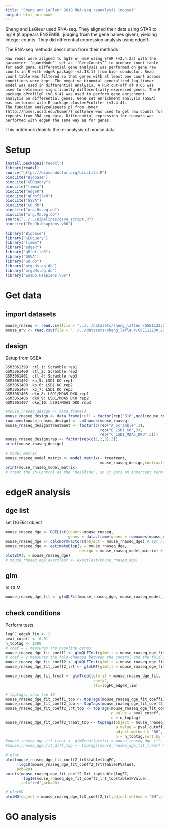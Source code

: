 ```yaml
---
title: "Sheng and LaFleur 2018 RNA-seq reanalysis (mouse)"
output: html_notebook
---
```


Sheng and LaGleur used RNA-seq. They aligned their data using STAR to hg19 (it appears ENSEMBL, judging from the gene names given), yielding Integer counts. They did differential expression analysis using edgeR. 

The RNA-seq methods description from their methods

```
Raw reads were aligned to hg19 or mm9 using STAR (v2.4.2a) with the parameter ‘‘quantMode’’ set as ‘‘GeneCounts’’ to produce count table for each gene. Differential gene analysis was performed on gene raw counts in R with edgeR package (v3.18.1) from bio- conductor. Read count table was filtered so that genes with at least one count across conditions were kept. The negative binomial generalized log-linear model was used in differential analysis. A FDR cut-off of 0.05 was used to determine significantly differentially expressed genes. The R package gProfileR (v0.6.4) was used to perform gene enrichment analysis on differential genes. Gene set enrichment analysis (GSEA) was performed with R package clusterProfiler (v3.4.4).
The function analyzeRepeats.pl from Homer (http://homer.ucsd.edu/homer/) software was used to get raw counts for repeats from RNA-seq data. Differential expression for repeats was performed with edgeR the same way as for genes.
```

This notebook depicts the re-analysis of mouse data

# Setup
```r
install.packages("readxl")
library(readxl)
source("https://bioconductor.org/biocLite.R")
biocLite("Biobase")
biocLite("GEOquery")
biocLite("limma")
biocLite("edgeR")
biocLite("gProfileR")
biocLite("GSVA")
biocLite("GO.db")
biocLite("org.Hs.eg.db")
biocLite("org.Mm.eg.db")
source("../../pipelines/gsva_script.R")
biocLite("EnsDb.Hsapiens.v86")
```

```r
library("Biobase")
library("GEOquery")
library("limma")
library("edgeR")
library("gProfileR")
library("GSVA")
library("GO.db")
library("org.Hs.eg.db")
library("org.Mm.eg.db")
library("EnsDb.Hsapiens.v86")
```


# Get data

## import datasets

```r
mouse_rnaseq <- read.csv(file = "../../datasets/sheng_lafleur/GSE112230_2018-03-01_rnaseq_mm_counts.csv",header = TRUE,row.names = 1,sep = ",")
mouse_erv <- read.csv(file = "../../datasets/sheng_lafleur/GSE112230_2018-03-22_repeat_count_mm.csv",header = TRUE,row.names = 1,sep = ",")
```

## design

Setup from GSEA
```
GSM3061399	ctl_1: Scramble rep1
GSM3061400	ctl_2: Scramble rep2
GSM3061401	ctl_4: Scramble rep3
GSM3061402	ko_5: LSD1 KO rep1
GSM3061403	ko_6: LSD1 KO rep2
GSM3061404	ko_7: LSD1 KO rep3
GSM3061405	dko_8: LSD1/MDA5 DKO rep1
GSM3061406	dko_9: LSD1/MDA5 DKO rep2
GSM3061407	dko_10: LSD1/MDA5 DKO rep3

```

```r
#mouse_rnaseq_design <- data.frame()
mouse_rnaseq_design <- data.frame(cell = factor(rep("B16",ncol(mouse_rnaseq))))
rownames(mouse_rnaseq_design) <- colnames(mouse_rnaseq)
mouse_rnaseq_design$treatment <- factor(c(rep("A_Scramble",3),
                                          rep("B_LSD1_KO",3),
                                          rep("C_LSD1_MDA5_DKO",3)))
mouse_rnaseq_design$rep <- factor(rep(c(1,2,3),3))
print(mouse_rnaseq_design)

# model matrix
mouse_rnaseq_model_matrix <- model.matrix(~ treatment,
                                          mouse_rnaseq_design,contrasts.arg = mouse_rnaseq_design$treatment)
print(mouse_rnaseq_model_matrix)
# treat the sh-Control as the "baseline", so it gets an intercept term
```

# edgeR analysis

## dge list
set DGElist object
```r
mouse_rnaseq_dge <- DGEList(counts=mouse_rnaseq,
                            genes = data.frame(genes = rownames(mouse_rnaseq))) # set DGE list
mouse_rnaseq_dge <- calcNormFactors(object = mouse_rnaseq_dge) # set normalization factors
mouse_rnaseq_dge <- estimateDisp(y = mouse_rnaseq_dge,
                                 design = mouse_rnaseq_model_matrix) # set dispersion factors
plotBCV(y = mouse_rnaseq_dge)
# mouse_rnaseq_dge_exactTest <- exactTest(mouse_rnaseq_dge)
```

## glm
fit GLM
```r
mouse_rnaseq_dge_fit <- glmQLFit(mouse_rnaseq_dge, mouse_rnaseq_model_matrix)
```

## check conditions
Perform tests
```r
logFC_edgeR_lim <- 2
pval_cutoff <- 0.01
n_toptag <- 1000
# coef = 1 measures the baseline genes
mouse_rnaseq_dge_fit_coeff1 <- glmQLFTest(glmfit = mouse_rnaseq_dge_fit,coef = 1)
# coef = 2 measures the fold-changes between the control and the fold change
mouse_rnaseq_dge_fit_coeff2 <- glmQLFTest(glmfit = mouse_rnaseq_dge_fit,coef = 2)
mouse_rnaseq_dge_fit_coeff2_lrt <- glmLRT(glmfit = mouse_rnaseq_dge_fit,coef = 2)

mouse_rnaseq_dge_fit_treat <- glmTreat(glmfit = mouse_rnaseq_dge_fit, 
                                       coef=2, 
                                       lfc=logFC_edgeR_lim)

# topTags; show top 10
mouse_rnaseq_dge_fit_coeff1_top <- topTags(mouse_rnaseq_dge_fit_coeff1)
mouse_rnaseq_dge_fit_coeff2_top <- topTags(mouse_rnaseq_dge_fit_coeff2,p.value = pval_cutoff)
mouse_rnaseq_dge_fit_coeff2_lrt_top <- topTags(mouse_rnaseq_dge_fit_coeff2_lrt,
                                               p.value = pval_cutoff,
                                               n = n_toptag)
mouse_rnaseq_dge_fit_coeff2_treat_top <- topTags(object = mouse_rnaseq_dge_fit_treat,
                                                 p.value = pval_cutoff,
                                                 adjust.method = "BH",
                                                 n = n_toptag,sort.by = "logFC")
#mouse_rnaseq_dge_fit_treat <- glmTreat(glmfit = mouse_rnaseq_dge_fit, coef=1, lfc=logFC_edgeR_lim)
#mouse_rnaseq_dge_fit_diff_top <- topTags(mouse_rnaseq_dge_fit_treat) #glmQLFTest(glmfit = mouse_rnaseq_dge_fit,coef = 2)

# plot
plot(mouse_rnaseq_dge_fit_coeff2_lrt$table$logFC,
     -log10(mouse_rnaseq_dge_fit_coeff2_lrt$table$PValue),
     pch=20)
points(mouse_rnaseq_dge_fit_coeff2_lrt_top$table$logFC,
       -log10(mouse_rnaseq_dge_fit_coeff2_lrt_top$table$PValue),
       col="red",pch=20)

# plotMD
plotMD(object = mouse_rnaseq_dge_fit_coeff2_lrt,adjust.method = "BH",p.value = pval_cutoff)
```

# GO analysis




